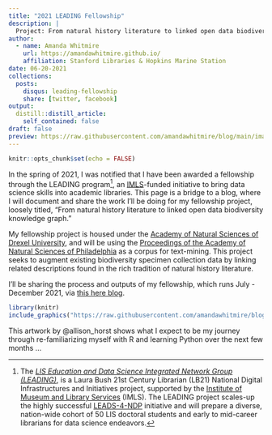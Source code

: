 ```yaml
---
title: "2021 LEADING Fellowship"
description: |
  Project: From natural history literature to linked open data biodiversity knowledge graph.
author:
  - name: Amanda Whitmire
    url: https://amandawhitmire.github.io/
    affiliation: Stanford Libraries & Hopkins Marine Station
date: 06-20-2021
collections:
  posts:
    disqus: leading-fellowship
    share: [twitter, facebook]
output:
  distill::distill_article:
    self_contained: false
draft: false
preview: https://raw.githubusercontent.com/amandawhitmire/blog/main/images/r_rollercoaster_horst.png 
---
```



```r
knitr::opts_chunk$set(echo = FALSE)
```

In the spring of 2021, I was notified that I have been awarded a fellowship through the LEADING program^[The [*LIS Education and Data Science Integrated Network Group (LEADING)*](https://cci.drexel.edu/mrc/leading/), is a Laura Bush 21st Century Librarian (LB21) National Digital Infrastructures and Initiatives project, supported by the [Institute of Museum and Library Services](https://www.imls.gov/) (IMLS). The LEADING project scales-up the highly successful [LEADS-4-NDP](https://cci.drexel.edu/mrc/research/leads/) initiative and will prepare a diverse, nation-wide cohort of 50 LIS doctoral students and early to mid-career librarians for data science endeavors.], an [IMLS](https://imls.gov/)-funded initiative to bring data science skills into academic libraries. This page is a bridge to a blog, where I will document and share the work I'll be doing for my fellowship project, loosely titled, "From natural history literature to linked open data biodiversity knowledge graph."

My fellowship project is housed under the [Academy of Natural Sciences of Drexel University](https://ansp.org/), and will be using the [Proceedings of the Academy of Natural Sciences of Philadelphia](https://www.biodiversitylibrary.org/bibliography/6885) as a corpus for text-mining. This project seeks to augment existing biodiversity specimen collection data by linking related descriptions found in the rich tradition of natural history literature. 

I'll be sharing the process and outputs of my fellowship, which runs July - December 2021, via [this here blog](https://amandawhitmire.github.io/blog/).

```r
library(knitr)
include_graphics("https://raw.githubusercontent.com/amandawhitmire/blog/main/images/r_rollercoaster_horst.png")
```
<aside>
This artwork by @allison_horst shows what I expect to be my journey through re-familiarizing myself with R and learning Python over the next few months ...
</aside>